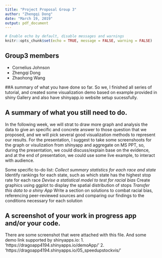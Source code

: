 ---
title: "Project Proposal Group 3"
author: "Zhengqi Dong"
date: "March 19, 2019"
output: pdf_document
---

```{r setup, include=FALSE}
# Enable echo by default, disable messages and warnings
knitr::opts_chunk$set(echo = TRUE, message = FALSE, warning = FALSE)
```

## Group3  members 
* Cornelius Johnson
* Zhengqi Dong
* Zhaohong Wang

##A summary of what you have done so far.
So we, I finished all series of tutorial, and created some visualization demo based on example provided in shiny Gallery and also have shinyapp.io website setup sucessfully.

## A summary of what you still need to do.
In the following week, we will strat to draw more graph and analysis the data to give an specific and concrete answer to those question that we proposed, and we will pick several good visualization methods to represent our results. 
For the presentation, I suggest to take some screenshoots for the graph or visulization from shinyapp and aggregate on MS PPT, so, during the presentation, we could discuss/explain base on the evidence, and at the end of presentation, we could use some live example, to interact with audience.

Some specific to-do list:
*Collect summary statistics for each race and state 
*Identify rankings for each state, such as which state has the highest stop rate for each race 
*Devise a statistical model to test for racial bias
*Create graphics using ggplot to display the spatial distribution of stops 
*Transfer this data to a shiny App 
*Write a section on solutions to combat racial bias, referencing peer-reviewed sources and comparing our findings to the conditions necessary for each solution 


## A screenshot of your work in progress app and/or your code.
 There are some screenshot that were attached with this file.
 And some demo link supported by shinyapps.io:
 1. 'https://dragoapp4194.shinyapps.io/demoApp/'
 2. 'https://dragoapp4194.shinyapps.io/05_speedupstockvis/'

